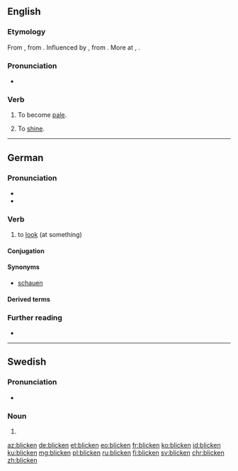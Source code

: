 {{also|Blicken}}
==English==

===Etymology===
From {{etyl|enm|en}} {{m|enm|bliknen||to glitter, grow pale}}, from {{etyl|non|-}} {{m|is|blíkna||to become pale}}. Influenced by {{etyl|enm|en}} {{m|enm|bliken||to shine}}, from {{etyl|ang|en}} {{m|ang|blīcan||to shine, glitter, gleam}}. More at {{l|en|blike}}, {{l|en|blick}}.

===Pronunciation===
* {{rhymes|ɪkən|lang=en}}

===Verb===
{{en-verb}}

# {{lb|en|intransitive}} To become [[pale]].
# {{lb|en|intransitive}} To [[shine]].

----

==German==

===Pronunciation===
* {{IPA|/ˈblɪkŋ̩/|/ˈblɪkən/|lang=de}}
* {{rhymes|ɪkŋ̩|lang=de}}

===Verb===
{{de-verb-weak|blickt|blickte|geblickt}}

# to [[look]] (at something)

====Conjugation====
{{de-conj-weak|blick|geblickt|h}}

====Synonyms====
* [[schauen]]

====Derived terms====
{{der3|lang=de
|anblicken 
|aufblicken
|durchblicken
|hinblicken
|hineinblicken
|hinausblicken
|hinüberblicken
|umblicken
|wegblicken
|zurückblicken
}}

===Further reading===
* {{R:Duden}}

----

==Swedish==

===Pronunciation===
* {{audio|Sv-blicken.ogg|Audio|lang=sv}}

===Noun===
{{head|sv|noun form}}

# {{sv-noun-form-def|blick}}

[[az:blicken]]
[[de:blicken]]
[[et:blicken]]
[[eo:blicken]]
[[fr:blicken]]
[[ko:blicken]]
[[id:blicken]]
[[ku:blicken]]
[[mg:blicken]]
[[pl:blicken]]
[[ru:blicken]]
[[fi:blicken]]
[[sv:blicken]]
[[chr:blicken]]
[[zh:blicken]]
